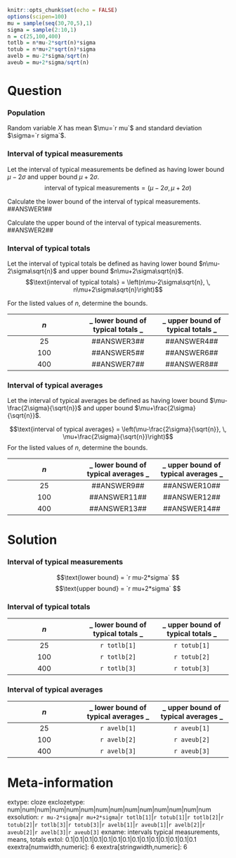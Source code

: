 ```r
knitr::opts_chunk$set(echo = FALSE)
options(scipen=100)
mu = sample(seq(30,70,5),1)
sigma = sample(2:10,1)
n = c(25,100,400)
totlb = n*mu-2*sqrt(n)*sigma
totub = n*mu+2*sqrt(n)*sigma
avelb = mu-2*sigma/sqrt(n)
aveub = mu+2*sigma/sqrt(n)
```

Question
========

### Population

Random variable $X$ has mean $\mu=`r mu`$ and standard deviation $\sigma=`r sigma`$. 

### Interval of typical measurements 

Let the interval of typical measurements be defined as having lower bound $\mu-2\sigma$ and upper bound $\mu+2\sigma$.
$$\text{interval of typical measurements} = (\mu-2\sigma, \, \mu+2\sigma)$$

Calculate the lower bound of the interval of typical measurements.
##ANSWER1##

Calculate the upper bound of the interval of typical measurements.
##ANSWER2##

### Interval of typical totals

Let the interval of typical totals be defined as having lower bound $n\mu-2\sigma\sqrt{n}$ and upper bound $n\mu+2\sigma\sqrt{n}$.
$$\text{interval of typical totals} = \left(n\mu-2\sigma\sqrt{n}, \, n\mu+2\sigma\sqrt{n}\right)$$

For the listed values of $n$, determine the bounds.

| $n$ | _ lower bound of typical totals _ | _ upper bound of typical totals _ |
|:---:|:---:|:---:|
| 25  | ##ANSWER3## | ##ANSWER4## |
| 100  | ##ANSWER5## | ##ANSWER6## |
| 400  | ##ANSWER7## | ##ANSWER8## |

### Interval of typical averages

Let the interval of typical averages be defined as having lower bound $\mu-\frac{2\sigma}{\sqrt{n}}$ and upper bound $\mu+\frac{2\sigma}{\sqrt{n}}$.

$$\text{interval of typical averages} = \left(\mu-\frac{2\sigma}{\sqrt{n}}, \, \mu+\frac{2\sigma}{\sqrt{n}}\right)$$
For the listed values of $n$, determine the bounds.

| $n$ | _ lower bound of typical averages _ | _ upper bound of typical averages _ |
|:---:|:---:|:---:|
| 25  | ##ANSWER9## | ##ANSWER10## |
| 100  | ##ANSWER11## | ##ANSWER12## |
| 400  | ##ANSWER13## | ##ANSWER14## |


Solution
========

### Interval of typical measurements 

$$\text{lower bound} = `r mu-2*sigma` $$
$$\text{upper bound} = `r mu+2*sigma` $$

### Interval of typical totals

| $n$ | _ lower bound of typical totals _ | _ upper bound of typical totals _ |
|:---:|:---:|:---:|
| 25  | `r totlb[1]` | `r totub[1]` |
| 100  | `r totlb[2]` | `r totub[2]` |
| 400  | `r totlb[3]` | `r totub[3]` |

### Interval of typical averages

| $n$ | _ lower bound of typical averages _ | _ upper bound of typical averages _ |
|:---:|:---:|:---:|
| 25  | `r avelb[1]` | `r aveub[1]` |
| 100  | `r avelb[2]` | `r aveub[2]` |
| 400  | `r avelb[3]` | `r aveub[3]` |


Meta-information
================
extype: cloze
exclozetype: num|num|num|num|num|num|num|num|num|num|num|num|num|num
exsolution: `r mu-2*sigma`|`r mu+2*sigma`|`r totlb[1]`|`r totub[1]`|`r totlb[2]`|`r totub[2]`|`r totlb[3]`|`r totub[3]`|`r avelb[1]`|`r aveub[1]`|`r avelb[2]`|`r aveub[2]`|`r avelb[3]`|`r aveub[3]`
exname: intervals typical measurements, means, totals
extol: 0.1|0.1|0.1|0.1|0.1|0.1|0.1|0.1|0.1|0.1|0.1|0.1|0.1|0.1
exextra[numwidth,numeric]: 6
exextra[stringwidth,numeric]: 6
